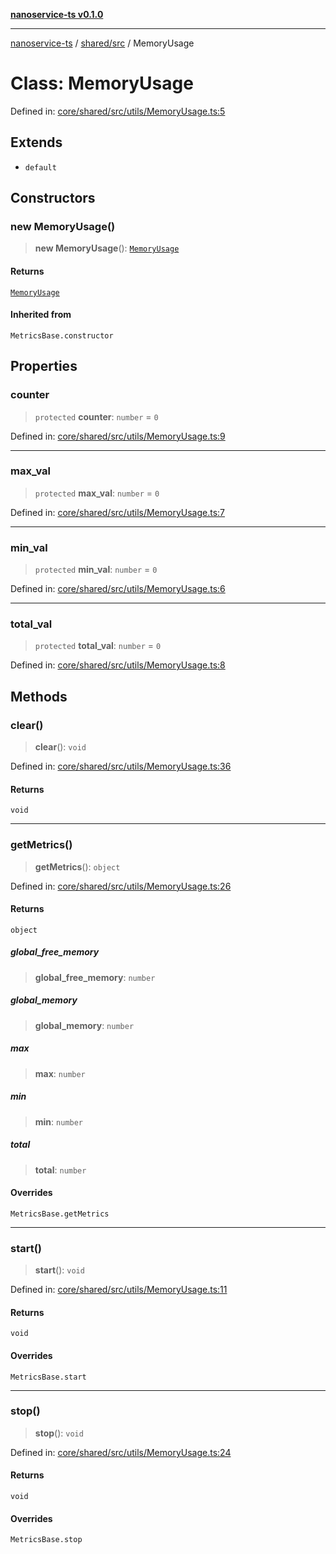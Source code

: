 [**nanoservice-ts v0.1.0**](/docs/ref/README)

***

[nanoservice-ts](/docs/ref/README) / [shared/src](/docs/ref/shared/src/README) / MemoryUsage

# Class: MemoryUsage

Defined in: [core/shared/src/utils/MemoryUsage.ts:5](https://github.com/deskree-inc/nanoservice-ts/blob/3ff7c6796e400e5bcd826090854040c1559068d4/core/shared/src/utils/MemoryUsage.ts#L5)

## Extends

- `default`

## Constructors

### new MemoryUsage()

> **new MemoryUsage**(): [`MemoryUsage`](/docs/ref/shared/src/classes/MemoryUsage)

#### Returns

[`MemoryUsage`](/docs/ref/shared/src/classes/MemoryUsage)

#### Inherited from

`MetricsBase.constructor`

## Properties

### counter

> `protected` **counter**: `number` = `0`

Defined in: [core/shared/src/utils/MemoryUsage.ts:9](https://github.com/deskree-inc/nanoservice-ts/blob/3ff7c6796e400e5bcd826090854040c1559068d4/core/shared/src/utils/MemoryUsage.ts#L9)

***

### max\_val

> `protected` **max\_val**: `number` = `0`

Defined in: [core/shared/src/utils/MemoryUsage.ts:7](https://github.com/deskree-inc/nanoservice-ts/blob/3ff7c6796e400e5bcd826090854040c1559068d4/core/shared/src/utils/MemoryUsage.ts#L7)

***

### min\_val

> `protected` **min\_val**: `number` = `0`

Defined in: [core/shared/src/utils/MemoryUsage.ts:6](https://github.com/deskree-inc/nanoservice-ts/blob/3ff7c6796e400e5bcd826090854040c1559068d4/core/shared/src/utils/MemoryUsage.ts#L6)

***

### total\_val

> `protected` **total\_val**: `number` = `0`

Defined in: [core/shared/src/utils/MemoryUsage.ts:8](https://github.com/deskree-inc/nanoservice-ts/blob/3ff7c6796e400e5bcd826090854040c1559068d4/core/shared/src/utils/MemoryUsage.ts#L8)

## Methods

### clear()

> **clear**(): `void`

Defined in: [core/shared/src/utils/MemoryUsage.ts:36](https://github.com/deskree-inc/nanoservice-ts/blob/3ff7c6796e400e5bcd826090854040c1559068d4/core/shared/src/utils/MemoryUsage.ts#L36)

#### Returns

`void`

***

### getMetrics()

> **getMetrics**(): `object`

Defined in: [core/shared/src/utils/MemoryUsage.ts:26](https://github.com/deskree-inc/nanoservice-ts/blob/3ff7c6796e400e5bcd826090854040c1559068d4/core/shared/src/utils/MemoryUsage.ts#L26)

#### Returns

`object`

##### global\_free\_memory

> **global\_free\_memory**: `number`

##### global\_memory

> **global\_memory**: `number`

##### max

> **max**: `number`

##### min

> **min**: `number`

##### total

> **total**: `number`

#### Overrides

`MetricsBase.getMetrics`

***

### start()

> **start**(): `void`

Defined in: [core/shared/src/utils/MemoryUsage.ts:11](https://github.com/deskree-inc/nanoservice-ts/blob/3ff7c6796e400e5bcd826090854040c1559068d4/core/shared/src/utils/MemoryUsage.ts#L11)

#### Returns

`void`

#### Overrides

`MetricsBase.start`

***

### stop()

> **stop**(): `void`

Defined in: [core/shared/src/utils/MemoryUsage.ts:24](https://github.com/deskree-inc/nanoservice-ts/blob/3ff7c6796e400e5bcd826090854040c1559068d4/core/shared/src/utils/MemoryUsage.ts#L24)

#### Returns

`void`

#### Overrides

`MetricsBase.stop`
